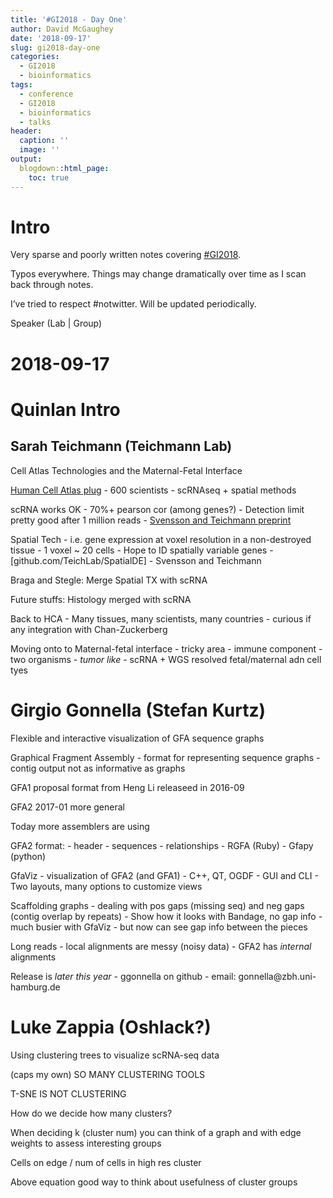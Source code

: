 ```yaml
---
title: '#GI2018 - Day One'
author: David McGaughey
date: '2018-09-17'
slug: gi2018-day-one
categories:
  - GI2018
  - bioinformatics
tags:
  - conference
  - GI2018
  - bioinformatics
  - talks
header:
  caption: ''
  image: ''
output:
  blogdown::html_page:
    toc: true
---
```



# Intro
Very sparse and poorly written notes covering [#GI2018](https://twitter.com/hashtag/GI2018?src=hash). 

Typos everywhere. Things may change dramatically over time as I scan back through notes.

I've tried to respect \#notwitter. Will be updated periodically. 

Speaker (Lab | Group)

# 2018-09-17

# Quinlan Intro

## Sarah Teichmann (Teichmann Lab)

Cell Atlas Technologies and the Maternal-Fetal Interface

[Human Cell Atlas plug](humancellatlas.org)
  - 600 scientists
  - scRNAseq + spatial methods

scRNA works OK
  - 70%+ pearson cor (among genes?)
  - Detection limit pretty good after 1 million reads
  - [Svensson and Teichmann preprint](https://www.biorxiv.org/content/early/2016/09/08/073692)

Spatial Tech
  - i.e. gene expression at voxel resolution in a non-destroyed tissue
    - 1 voxel ~ 20 cells
  - Hope to ID spatially variable genes
    - [github.com/TeichLab/SpatialDE]
    - Svensson and Teichmann

Braga and Stegle: Merge Spatial TX with scRNA

Future stuffs: Histology merged with scRNA

Back to HCA
  - Many tissues, many scientists, many countries
  - curious if any integration with Chan-Zuckerberg
  
Moving onto to Maternal-fetal interface
  - tricky area
  - immune component
  - two organisms
  - *tumor like*
  - scRNA + WGS resolved fetal/maternal adn cell tyes

# Girgio Gonnella (Stefan Kurtz)
Flexible and interactive visualization of GFA sequence graphs

Graphical Fragment Assembly
  - format for representing sequence graphs
  - contig output not as informative as graphs

GFA1 proposal format from Heng Li releaseed in 2016-09

GFA2 2017-01 more general

Today more assemblers are using

GFA2 format:
  - header
  - sequences
  - relationships
  - RGFA (Ruby)
  - Gfapy (python)
  
GfaViz
  - visualization of GFA2 (and GFA1)
  - C++, QT, OGDF
  - GUI and CLI
  - Two layouts, many options to customize views
  
Scaffolding graphs
  - dealing with pos gaps (missing seq) and neg gaps (contig overlap by repeats)
  - Show how it looks with Bandage, no gap info
  - much busier with GfaViz 
    - but now can see gap info between the pieces

Long reads
  - local alignments are messy (noisy data)
  - GFA2 has *internal* alignments
  
Release is *later this year*
  - ggonnella on github 
  - email: gonnella@zbh.uni-hamburg.de
  
# Luke Zappia (Oshlack?)
Using clustering trees to visualize scRNA-seq data

(caps my own)
SO MANY CLUSTERING TOOLS

T-SNE IS NOT CLUSTERING

How do we decide how many clusters?

When deciding k (cluster num) you can think of a graph and with edge weights to assess interesting groups

Cells on edge / num of cells in high res cluster

Above equation good way to think about usefulness of cluster groups

